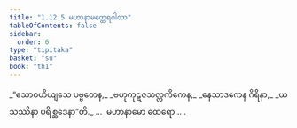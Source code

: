 ```yaml
---
title: "1.12.5 မဟာနာမတ္ထေရဂါထာ"
tableOfContents: false
sidebar:
  order: 6
type: "tipitaka"
basket: "su"
book: "th1"
---
```



<DynamicBreadcrumb />

<Division number="115" book="th1">

<Paragraph number="257" type="verses" book="th1">
_“ဧသာဝဟိယျသေ ပဗ္ဗတေန,_  
_ဗဟုကုဋဇသလ္လကိကေန;_  
_နေသာဒကေန ဂိရိနာ,_  
_ယသဿိနာ ပရိစ္ဆဒေနာ”တိ._  


</Paragraph>
</Division>

<Paragraph number="258" type="center" book="th1">
…  မဟာနာမော ထေရော… .
</Paragraph>